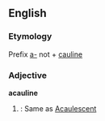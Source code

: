 ==English==
===Etymology===
Prefix [[a-]] not + [[cauline]]

===Adjective===
'''acauline'''
#{{botany}}: Same as [[Acaulescent]]